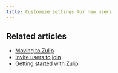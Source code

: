 ```yaml
---
title: Customize settings for new users
---
```



<CustomizeSettingsForNewUsers />

## Related articles

* [Moving to Zulip](/help/moving-to-zulip)
* [Invite users to join](/help/invite-users-to-join)
* [Getting started with Zulip](/help/getting-started-with-zulip)
